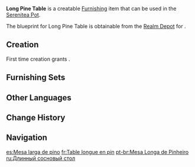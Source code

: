 {{Furnishing Infobox
|id             = 374304
|image          = Item Long Pine Table.png
|category       = Outdoor Furnishing
|subcategory    = Table
|quality        = 2
|adeptal_energy = 30
|load           = 35
|reduced_load   = 24
|description    = A large, simply-built pine table. It owes its ubiquitousness to stability and ability to bear heavy loads is exceptional.
|blueprint      = Realm Depot
}}
'''Long Pine Table''' is a creatable [[Furnishing]] item that can be used in the [[Serenitea Pot]].

The blueprint for Long Pine Table is obtainable from the [[Realm Depot]] for {{Item|Realm Currency|24|x=80}}.

==Creation==
First time creation grants {{Item|Trust|24|x=30}}.
{{Recipe
|type = Creation
|time = 12h
|Pine Wood = 8
|sort = Pine Wood
}}

==Furnishing Sets==
{{Craft Usage}}

==Other Languages==
{{Other Languages
|default_hidden = 1
|en      = Long Pine Table
|zhs     = 宽大的松木长桌
|zhs_rm  = Kuāndà de Sōngmù Cháng Zhuō
|zht     = 寬大的松木長桌
|zht_rm  = Kuāndà de Sōngmù Cháng Zhuō
|ja      = 広めの松の長テーブル
|ja_rm   = Hirome no Matsu no Naga Teeburu{{Assumed}}
|ko      = 커다란 소나무 테이블
|ko_rm   = Keodaran Sonamu Teibeul
|es      = Mesa larga de pino
|fr      = Table longue en pin
|ru      = Длинный сосновый стол
|th      = โต๊ะยาวจากไม้สน
|th_rm   = 
|vi      = Bàn Dài Rộng Rãi
|de      = Breiter Tisch aus Kiefernholz
|id      = Meja Panjang dari Kayu Pinus
|pt      = Mesa Longa de Pinheiro
|tr      = Uzun Çam Masa
|it      = Tavolo lungo in pino
}}

==Change History==
{{Change History|1.5}}

==Navigation==
{{Furnishing Navbox|exterior}}

[[es:Mesa larga de pino]]
[[fr:Table longue en pin]]
[[pt-br:Mesa Longa de Pinheiro]]
[[ru:Длинный сосновый стол]]